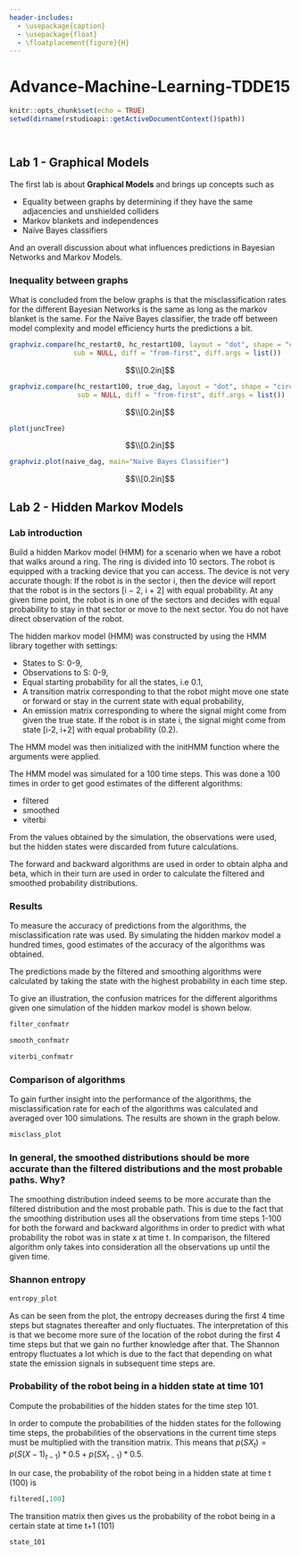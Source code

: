 ```yaml
---
header-includes:
  - \usepackage{caption}
  - \usepackage{float}
  - \floatplacement{figure}{H}
---
```


# Advance-Machine-Learning-TDDE15

```r
knitr::opts_chunk$set(echo = TRUE)
setwd(dirname(rstudioapi::getActiveDocumentContext()$path))

```

```r
```

```r
```

## Lab 1 - Graphical Models

The first lab is about **Graphical Models** and brings up concepts such as

- Equality between graphs by determining if they have the same adjacencies and unshielded colliders
- Markov blankets and independences
- Naïve Bayes classifiers 

And an overall discussion about what influences predictions in Bayesian Networks and Markov Models.


### Inequality between graphs

What is concluded from the below graphs is that the misclassification rates for the different Bayesian Networks is the same as long as the markov blanket is the same. For the Naïve Bayes classifier, the trade off between model complexity and model efficiency hurts the predictions a bit. 

```r
graphviz.compare(hc_restart0, hc_restart100, layout = "dot", shape = "circle", main = NULL,
                sub = NULL, diff = "from-first", diff.args = list())
```

$$\\[0.2in]$$

```r
graphviz.compare(hc_restart100, true_dag, layout = "dot", shape = "circle", main = NULL,
                 sub = NULL, diff = "from-first", diff.args = list())
```

$$\\[0.2in]$$


```r
plot(juncTree)
```


$$\\[0.2in]$$


```r

graphviz.plot(naive_dag, main="Naïve Bayes Classifier")
```

$$\\[0.2in]$$


## Lab 2 - Hidden Markov Models

### Lab introduction {-}

Build a hidden Markov model (HMM) for a scenario when we have a robot that walks around a ring. The ring is divided into 10 sectors. The robot is equipped with a tracking device that you can access. The device is not very accurate though: If the robot is in the sector i, then the device will report that the robot is in the sectors [i − 2, i + 2] with equal probability. At any given time point, the robot is in one of the sectors and decides with equal probability to stay in that sector or move to the next sector. You do not have direct observation of the robot.

The hidden markov model (HMM) was constructed by using the HMM library together with settings:

- States to S: 0-9,
- Observations to S: 0-9, 
- Equal starting probability for all the states, i.e 0.1, 
- A transition matrix corresponding to that the robot might move one state or forward or stay in the current state with equal probability,
- An emission matrix corresponding to where the signal might come from given the true state. If the robot is in state i, the signal might come from state [i-2, i+2] with equal probability (0.2).

The HMM model was then initialized with the initHMM function where the arguments were applied. 

The HMM model was simulated for a 100 time steps. This was done a 100 times in order to get good estimates of the different algorithms: 
 
- filtered 
- smoothed 
- viterbi

From the values obtained by the simulation, the observations were used, but the hidden states were discarded from future calculations. 

The forward and backward algorithms are used in order to obtain alpha and beta, which in their turn are used in order to calculate the filtered and smoothed probability distributions. 


### Results {-}

To measure the accuracy of predictions from the algorithms, the misclassification rate was used. By simulating the hidden markov model a hundred times, good estimates of the accuracy of the algorithms was obtained. 

The predictions made by the filtered and smoothing algorithms were calculated by taking the state with the highest probability in each time step.

To give an illustration, the confusion matrices for the different algorithms given one simulation of the hidden markov model is shown below. 

```r
filter_confmatr

smooth_confmatr

viterbi_confmatr
```

### Comparison of algorithms {-}

To gain further insight into the performance of the algorithms, the misclassification rate for each of the algorithms was calculated and averaged over 100 simulations. The results are shown in the graph below. 

```r
misclass_plot
```

### In general, the smoothed distributions should be more accurate than the filtered distributions and the most probable paths. Why? {-}

The smoothing distribution indeed seems to be more accurate than the filtered distribution and the most probable path. This is due to the fact that the smoothing distribution uses all the observations from time steps 1-100 for both the forward and backward algorithms in order to predict with what probability the robot was in state x at time t. In comparison, the filtered algorithm only takes into consideration all the observations up until the given time.


### Shannon entropy {-}


```r
entropy_plot
```

As can be seen from the plot, the entropy decreases during the first 4 time steps but stagnates thereafter and only fluctuates. The interpretation of this is that we become more sure of the location of the robot during the first 4 time steps but that we gain no further knowledge after that. The Shannon entropy fluctuates a lot which is due to the fact that depending on what state the emission signals in subsequent time steps are. 

### Probability of the robot being in a hidden state at time 101 {-}

Compute the probabilities of the hidden states for the time step 101.

In order to compute the probabilities of the hidden states for the following time steps, the probabilities of the observations in the current time steps must be multiplied with the transition matrix. This means that $p(SX_{t}) = p(S(X-1)_{t-1}) *0.5 + p(SX_{t-1})*0.5$.

In our case, the probability of the robot being in a hidden state at time t (100) is

```r
filtered[,100]
```

The transition matrix then gives us the probability of the robot being in a certain state at time t+1 (101)

```r
state_101
```